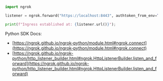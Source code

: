 ```python
import ngrok

listener = ngrok.forward("https://localhost:8443", authtoken_from_env=True)

print(f"Ingress established at: {listener.url()}");
```

Python SDK Docs:

- [https://ngrok.github.io/ngrok-python/module.html#ngrok.connect](https://ngrok.github.io/ngrok-python/module.html#ngrok.connect)
- [https://ngrok.github.io/ngrok-python/http_listener_builder.html#ngrok.HttpListenerBuilder.listen_and_forward](https://ngrok.github.io/ngrok-python/http_listener_builder.html#ngrok.HttpListenerBuilder.listen_and_forward)
